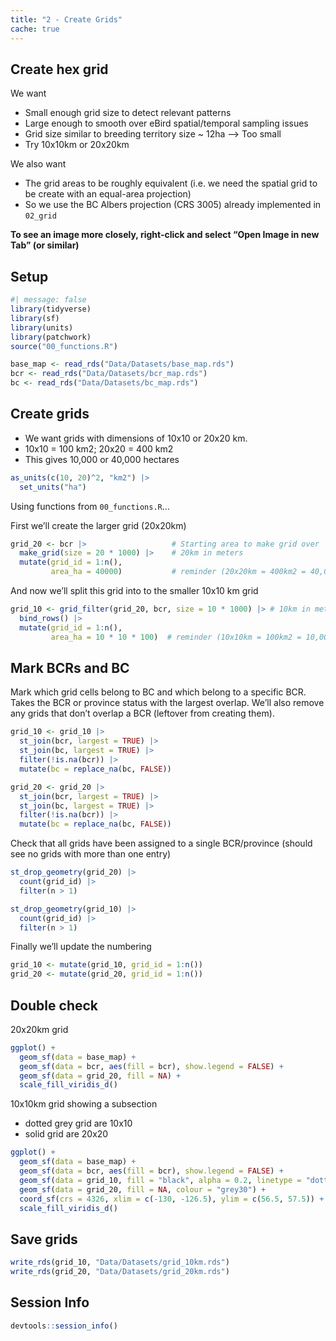```yaml
---
title: "2 - Create Grids"
cache: true
---
```

  
## Create hex grid

We want

- Small enough grid size to detect relevant patterns
- Large enough to smooth over eBird spatial/temporal sampling issues
- Grid size similar to breeding territory size ~ 12ha --> Too small
- Try 10x10km or 20x20km

We also want

- The grid areas to be roughly equivalent (i.e. we need the spatial grid to be
create with an equal-area projection)
- So we use the BC Albers projection (CRS 3005) already implemented in `02_grid`


**To see an image more closely, right-click and select "Open Image in new Tab" (or similar)**

## Setup

```r
#| message: false
library(tidyverse)
library(sf)
library(units)
library(patchwork)
source("00_functions.R")

base_map <- read_rds("Data/Datasets/base_map.rds")
bcr <- read_rds("Data/Datasets/bcr_map.rds")
bc <- read_rds("Data/Datasets/bc_map.rds")
```

## Create grids

- We want grids with dimensions of 10x10 or 20x20 km.
- 10x10 = 100 km2; 20x20 = 400 km2
- This gives 10,000 or 40,000 hectares

```r
as_units(c(10, 20)^2, "km2") |>
  set_units("ha")
```

Using functions from `00_functions.R`...

First we'll create the larger grid (20x20km)

```r
grid_20 <- bcr |>                   # Starting area to make grid over
  make_grid(size = 20 * 1000) |>    # 20km in meters
  mutate(grid_id = 1:n(),
         area_ha = 40000)           # reminder (20x20km = 400km2 = 40,000 ha)
```

And now we'll split this grid into to the smaller 10x10 km grid

```r
grid_10 <- grid_filter(grid_20, bcr, size = 10 * 1000) |> # 10km in meters
  bind_rows() |>
  mutate(grid_id = 1:n(),
         area_ha = 10 * 10 * 100)  # reminder (10x10km = 100km2 = 10,000 ha)
```

## Mark BCRs and BC

Mark which grid cells belong to BC and which belong to a specific BCR. 
Takes the BCR or province status with the largest overlap.
We'll also remove any grids that don't overlap a BCR (leftover from creating them).
```r
grid_10 <- grid_10 |>
  st_join(bcr, largest = TRUE) |>
  st_join(bc, largest = TRUE) |>
  filter(!is.na(bcr)) |>
  mutate(bc = replace_na(bc, FALSE))

grid_20 <- grid_20 |>
  st_join(bcr, largest = TRUE) |>
  st_join(bc, largest = TRUE) |>
  filter(!is.na(bcr)) |>
  mutate(bc = replace_na(bc, FALSE))
```

Check that all grids have been assigned to a single BCR/province (should see
no grids with more than one entry)
```r
st_drop_geometry(grid_20) |>
  count(grid_id) |>
  filter(n > 1)

st_drop_geometry(grid_10) |>
  count(grid_id) |>
  filter(n > 1)
```

Finally we'll update the numbering

```r
grid_10 <- mutate(grid_10, grid_id = 1:n())
grid_20 <- mutate(grid_20, grid_id = 1:n())
```

## Double check

20x20km grid
```r
ggplot() +
  geom_sf(data = base_map) +
  geom_sf(data = bcr, aes(fill = bcr), show.legend = FALSE) +
  geom_sf(data = grid_20, fill = NA) +
  scale_fill_viridis_d()
```
    
    
10x10km grid showing a subsection

- dotted grey grid are 10x10
- solid grid are 20x20

```r
ggplot() +
  geom_sf(data = base_map) +
  geom_sf(data = bcr, aes(fill = bcr), show.legend = FALSE) +
  geom_sf(data = grid_10, fill = "black", alpha = 0.2, linetype = "dotted") +
  geom_sf(data = grid_20, fill = NA, colour = "grey30") +
  coord_sf(crs = 4326, xlim = c(-130, -126.5), ylim = c(56.5, 57.5)) + # Zoom
  scale_fill_viridis_d()
```


## Save grids
```r
write_rds(grid_10, "Data/Datasets/grid_10km.rds")
write_rds(grid_20, "Data/Datasets/grid_20km.rds")
```

## Session Info
```r
devtools::session_info()
```